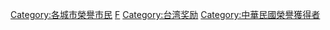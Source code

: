 [[Category:各城市榮譽市民|Category:各城市榮譽市民]]
[[Category:台北市政府|F]]
[[Category:台湾奖励|Category:台湾奖励]]
[[Category:中華民國榮譽獲得者|Category:中華民國榮譽獲得者]]